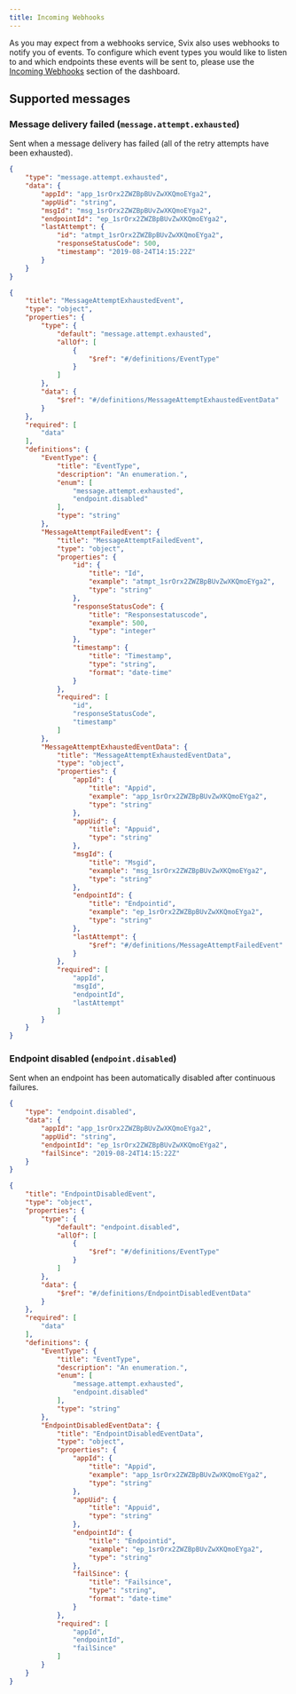 ```yaml
---
title: Incoming Webhooks
---
```




As you may expect from a webhooks service, Svix also uses webhooks to notify you of events. To configure which event types you would like to listen to and which endpoints these events will be sent to, please use the [Incoming Webhooks](https://dashboard.svix.com/webhooks) section of the dashboard.


## Supported messages

### Message delivery failed (`message.attempt.exhausted`)

Sent when a message delivery has failed (all of the retry attempts have been exhausted).

<EventTypeTabs>
<TabItem value="json">

```json
{
    "type": "message.attempt.exhausted",
    "data": {
        "appId": "app_1srOrx2ZWZBpBUvZwXKQmoEYga2",
        "appUid": "string",
        "msgId": "msg_1srOrx2ZWZBpBUvZwXKQmoEYga2",
        "endpointId": "ep_1srOrx2ZWZBpBUvZwXKQmoEYga2",
        "lastAttempt": {
            "id": "atmpt_1srOrx2ZWZBpBUvZwXKQmoEYga2",
            "responseStatusCode": 500,
            "timestamp": "2019-08-24T14:15:22Z"
        }
    }
}
```

</TabItem>
<TabItem value="json-schema">

```json
{
    "title": "MessageAttemptExhaustedEvent",
    "type": "object",
    "properties": {
        "type": {
            "default": "message.attempt.exhausted",
            "allOf": [
                {
                    "$ref": "#/definitions/EventType"
                }
            ]
        },
        "data": {
            "$ref": "#/definitions/MessageAttemptExhaustedEventData"
        }
    },
    "required": [
        "data"
    ],
    "definitions": {
        "EventType": {
            "title": "EventType",
            "description": "An enumeration.",
            "enum": [
                "message.attempt.exhausted",
                "endpoint.disabled"
            ],
            "type": "string"
        },
        "MessageAttemptFailedEvent": {
            "title": "MessageAttemptFailedEvent",
            "type": "object",
            "properties": {
                "id": {
                    "title": "Id",
                    "example": "atmpt_1srOrx2ZWZBpBUvZwXKQmoEYga2",
                    "type": "string"
                },
                "responseStatusCode": {
                    "title": "Responsestatuscode",
                    "example": 500,
                    "type": "integer"
                },
                "timestamp": {
                    "title": "Timestamp",
                    "type": "string",
                    "format": "date-time"
                }
            },
            "required": [
                "id",
                "responseStatusCode",
                "timestamp"
            ]
        },
        "MessageAttemptExhaustedEventData": {
            "title": "MessageAttemptExhaustedEventData",
            "type": "object",
            "properties": {
                "appId": {
                    "title": "Appid",
                    "example": "app_1srOrx2ZWZBpBUvZwXKQmoEYga2",
                    "type": "string"
                },
                "appUid": {
                    "title": "Appuid",
                    "type": "string"
                },
                "msgId": {
                    "title": "Msgid",
                    "example": "msg_1srOrx2ZWZBpBUvZwXKQmoEYga2",
                    "type": "string"
                },
                "endpointId": {
                    "title": "Endpointid",
                    "example": "ep_1srOrx2ZWZBpBUvZwXKQmoEYga2",
                    "type": "string"
                },
                "lastAttempt": {
                    "$ref": "#/definitions/MessageAttemptFailedEvent"
                }
            },
            "required": [
                "appId",
                "msgId",
                "endpointId",
                "lastAttempt"
            ]
        }
    }
}
```

</TabItem>
</EventTypeTabs>


### Endpoint disabled (`endpoint.disabled`)

Sent when an endpoint has been automatically disabled after continuous failures.

<EventTypeTabs>
<TabItem value="json">

```json
{
    "type": "endpoint.disabled",
    "data": {
        "appId": "app_1srOrx2ZWZBpBUvZwXKQmoEYga2",
        "appUid": "string",
        "endpointId": "ep_1srOrx2ZWZBpBUvZwXKQmoEYga2",
        "failSince": "2019-08-24T14:15:22Z"
    }
}
```

</TabItem>
<TabItem value="json-schema">

```json
{
    "title": "EndpointDisabledEvent",
    "type": "object",
    "properties": {
        "type": {
            "default": "endpoint.disabled",
            "allOf": [
                {
                    "$ref": "#/definitions/EventType"
                }
            ]
        },
        "data": {
            "$ref": "#/definitions/EndpointDisabledEventData"
        }
    },
    "required": [
        "data"
    ],
    "definitions": {
        "EventType": {
            "title": "EventType",
            "description": "An enumeration.",
            "enum": [
                "message.attempt.exhausted",
                "endpoint.disabled"
            ],
            "type": "string"
        },
        "EndpointDisabledEventData": {
            "title": "EndpointDisabledEventData",
            "type": "object",
            "properties": {
                "appId": {
                    "title": "Appid",
                    "example": "app_1srOrx2ZWZBpBUvZwXKQmoEYga2",
                    "type": "string"
                },
                "appUid": {
                    "title": "Appuid",
                    "type": "string"
                },
                "endpointId": {
                    "title": "Endpointid",
                    "example": "ep_1srOrx2ZWZBpBUvZwXKQmoEYga2",
                    "type": "string"
                },
                "failSince": {
                    "title": "Failsince",
                    "type": "string",
                    "format": "date-time"
                }
            },
            "required": [
                "appId",
                "endpointId",
                "failSince"
            ]
        }
    }
}
```

</TabItem>
</EventTypeTabs>
